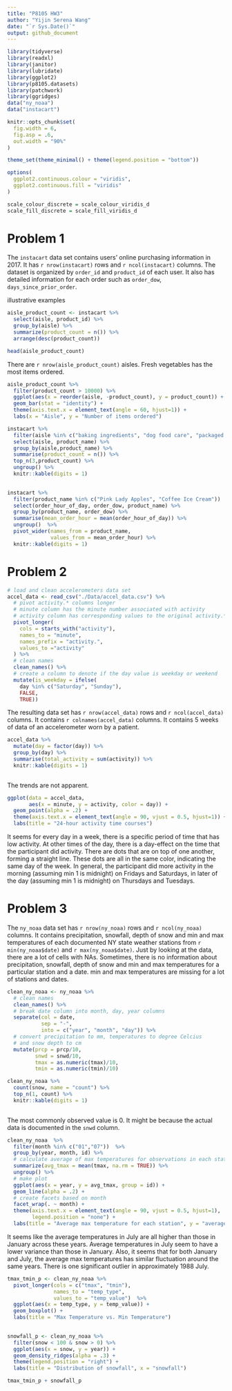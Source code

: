 ```yaml
---
title: "P8105 HW3"
author: "Yijin Serena Wang"
date: "`r Sys.Date()`"
output: github_document
---
```


```r
library(tidyverse)
library(readxl)
library(janitor)
library(lubridate)
library(ggplot2)
library(p8105.datasets)
library(patchwork)
library(ggridges)
data("ny_noaa")
data("instacart")
```

```r
knitr::opts_chunk$set(
  fig.width = 6,
  fig.asp = .6,
  out.width = "90%"
)

theme_set(theme_minimal() + theme(legend.position = "bottom"))

options(
  ggplot2.continuous.colour = "viridis",
  ggplot2.continuous.fill = "viridis"
)

scale_colour_discrete = scale_colour_viridis_d
scale_fill_discrete = scale_fill_viridis_d
```

# Problem 1
The `instacart` data set contains users' online purchasing information in 2017. It has `r nrow(instacart)` rows and `r ncol(instacart)` columns. The dataset is organized by `order_id` and `product_id` of each user. It also has detailed information for each order such as `order_dow`, `days_since_prior_order`. 

illustrative examples

```r
aisle_product_count <- instacart %>% 
  select(aisle, product_id) %>%
  group_by(aisle) %>%
  summarize(product_count = n()) %>%
  arrange(desc(product_count))

head(aisle_product_count)

```
There are `r nrow(aisle_product_count)` aisles. Fresh vegetables has the most items ordered. 

```r
aisle_product_count %>%
  filter(product_count > 10000) %>%
  ggplot(aes(x = reorder(aisle, -product_count), y = product_count)) +
  geom_bar(stat = "identity") +
  theme(axis.text.x = element_text(angle = 60, hjust=1)) + 
  labs(x = "Aisle", y = "Number of items ordered")

```
```r
instacart %>%
  filter(aisle %in% c("baking ingredients", "dog food care", "packaged vegetables fruits")) %>% 
  select(aisle, product_name) %>%
  group_by(aisle,product_name) %>%
  summarise(product_count = n()) %>%
  top_n(3,product_count) %>%
  ungroup() %>%
  knitr::kable(digits = 1)
  
```

```r
instacart %>%
  filter(product_name %in% c("Pink Lady Apples", "Coffee Ice Cream"))  %>%
  select(order_hour_of_day, order_dow, product_name) %>%
  group_by(product_name, order_dow) %>%
  summarise(mean_order_hour = mean(order_hour_of_day)) %>%
  ungroup()  %>%
  pivot_wider(names_from = product_name,
              values_from = mean_order_hour) %>%
  knitr::kable(digits = 1)

```

# Problem 2
```r
# load and clean accelerometers data set
accel_data <- read_csv("./Data/accel_data.csv") %>%
  # pivot activity.* columns longer
  # minute column has the minute number associated with activity
  # activity column has corresponding values to the original activity.* columns
  pivot_longer(
    cols = starts_with("activity"),
    names_to = "minute",
    names_prefix = "activity.",
    values_to ="activity"
  ) %>%
  # clean names
  clean_names() %>%
  # create a column to denote if the day value is weekday or weekend
  mutate(is_weekday = ifelse(
    day %in% c("Saturday", "Sunday"), 
    FALSE, 
    TRUE))
```

The resulting data set has `r nrow(accel_data)` rows and `r ncol(accel_data)` columns. It contains `r colnames(accel_data)` columns. It contains 5 weeks of data of an accelerometer worn by a patient.

```r
accel_data %>% 
  mutate(day = factor(day)) %>%
  group_by(day) %>%
  summarise(total_activity = sum(activity)) %>%
  knitr::kable(digits = 1)
  

```
The trends are not apparent. 

```r
ggplot(data = accel_data, 
       aes(x = minute, y = activity, color = day)) +
  geom_point(alpha = .2) +
  theme(axis.text.x = element_text(angle = 90, vjust = 0.5, hjust=1)) +
  labs(title = "24-hour activity time courses")
```

It seems for every day in a week, there is a specific period of time that has low activity. At other times of the day, there is a day-effect on the time that the participant did activity. There are dots that are on top of one another, forming a straight line. These dots are all in the same color, indicating the same day of the week. In general, the participant did more activity in the morning (assuming min 1 is midnight) on Fridays and Saturdays, in later of the day (assuming min 1 is midnight) on Thursdays and Tuesdays.


# Problem 3

The `ny_noaa` data set has `r nrow(ny_noaa)` rows and `r ncol(ny_noaa)` columns. It contains precipitation, snowfall, depth of snow and min and max temperatures of each documented NY state weather stations from `r min(ny_noaa$date)` and `r max(ny_noaa$date)`. Just by looking at the data, there are a lot of cells with NAs. Sometimes, there is no information about precipitation, snowfall, depth of snow and min and max temperatures for a particular station and a date. min and max temperatures are missing for a lot of stations and dates.
```r
clean_ny_noaa <- ny_noaa %>%
  # clean names
  clean_names() %>%
  # break date column into month, day, year columns
  separate(col = date, 
           sep = "-",
           into = c("year", "month", "day")) %>%
  # convert precipitation to mm, temperatures to degree Celcius 
  # and snow depth to cm
  mutate(prcp = prcp/10,
         snwd = snwd/10,
         tmax = as.numeric(tmax)/10,
         tmin = as.numeric(tmin)/10)
```

```r
clean_ny_noaa %>%
  count(snow, name = "count") %>%
  top_n(1, count) %>%
  knitr::kable(digits = 1)
  
```
The most commonly observed value is 0. It might be because the actual data is documented in the `snwd` column. 

```r
clean_ny_noaa  %>%
  filter(month %in% c("01","07"))  %>%
  group_by(year, month, id) %>%
  # calculate average of max temperatures for observations in each station in each month, year
  summarize(avg_tmax = mean(tmax, na.rm = TRUE)) %>%
  ungroup() %>%
  # make plot
  ggplot(aes(x = year, y = avg_tmax, group = id)) +
  geom_line(alpha = .2) +
  # create facets based on month
  facet_wrap(. ~ month) + 
  theme(axis.text.x = element_text(angle = 90, vjust = 0.5, hjust=1),
        legend.position = "none") +
  labs(title = "Average max temperature for each station", y = "average max temperature" )
```
It seems like the average temperatures in July are all higher than those in January across these years. Average temperatures in July seem to have a lower variance than those in January. Also, it seems that for both January and July, the average max temperatures has similar fluctuation around the same years. There is one significant outlier in approximately 1988 July.  

```r
tmax_tmin_p <- clean_ny_noaa %>%
  pivot_longer(cols = c("tmax", "tmin"), 
               names_to = "temp_type", 
               values_to = "temp_value")  %>%
  ggplot(aes(x = temp_type, y = temp_value)) +
  geom_boxplot() + 
  labs(title = "Max Temperature vs. Min Temperature")
  

snowfall_p <- clean_ny_noaa %>%
  filter(snow < 100 & snow > 0) %>%
  ggplot(aes(x = snow, y = year)) + 
  geom_density_ridges(alpha = .3) +
  theme(legend.position = "right") +
  labs(title = "Distribution of snowfall", x = "snowfall")

tmax_tmin_p + snowfall_p
  
```





